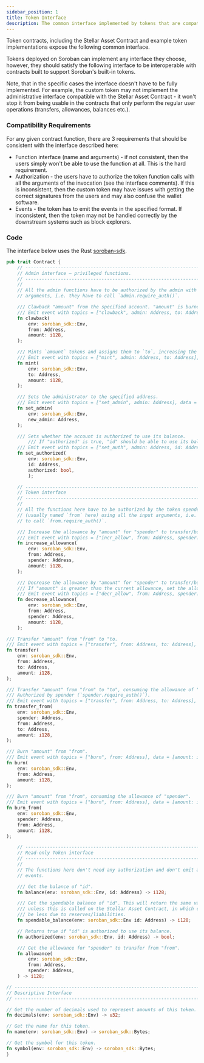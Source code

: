 ```yaml
---
sidebar_position: 1
title: Token Interface
description: The common interface implemented by tokens that are compatible with Soroban's built-in tokens.
---
```


Token contracts, including the Stellar Asset Contract and example token
implementations expose the following common interface.

Tokens deployed on Soroban can implement any interface they choose, however,
they should satisfy the following interface to be interoperable with contracts
built to support Soroban's built-in tokens.

Note, that in the specific cases the interface doesn't have to be fully
implemented. For example, the custom token may not implement the administrative
interface compatible with the Stellar Asset Contract - it won't stop it from
being usable in the contracts that only perform the regular user operations
(transfers, allowances, balances etc.).

### Compatibility Requirements

For any given contract function, there are 3 requirements that should be
consistent with the interface described here:

- Function interface (name and arguments) - if not consistent, then the users
simply won't be able to use the function at all. This is the hard requirement.
- Authorization - the users have to authorize the token function calls with all
the arguments of the invocation (see the interface comments). If this is
inconsistent, then the custom token may have issues with getting the correct
signatures from the users and may also confuse the wallet software.
- Events - the token has to emit the events in the specified format. If
inconsistent, then the token may not be handled correctly by the downstream
systems such as block explorers.

### Code

The interface below uses the Rust [soroban-sdk](https://soroban.stellar.org/docs/reference/sdks/rust).

```rust
pub trait Contract {
    // --------------------------------------------------------------------------------
    // Admin interface – privileged functions.
    // --------------------------------------------------------------------------------
    //
    // All the admin functions have to be authorized by the admin with all input
    // arguments, i.e. they have to call `admin.require_auth()`.

    /// Clawback "amount" from the specified account. "amount" is burned.
    /// Emit event with topics = ["clawback", admin: Address, to: Address], data = [amount: i128]
    fn clawback(
        env: soroban_sdk::Env,
        from: Address,
        amount: i128,
    );

    /// Mints `amount` tokens and assigns them to `to`, increasing the total supply.
    /// Emit event with topics = ["mint", admin: Address, to: Address], data = [amount: i128]
    fn mint(
        env: soroban_sdk::Env,
        to: Address,
        amount: i128,
    );

    /// Sets the administrator to the specified address.
    /// Emit event with topics = ["set_admin", admin: Address], data = [new_admin: Address]
    fn set_admin(
        env: soroban_sdk::Env,
        new_admin: Address,
    );

    /// Sets whether the account is authorized to use its balance.
        /// If "authorized" is true, "id" should be able to use its balance.
    /// Emit event with topics = ["set_auth", admin: Address, id: Address], data = [authorize: bool]
    fn set_authorized(
        env: soroban_sdk::Env,
        id: Address,
        authorized: bool,
        );

    // --------------------------------------------------------------------------------
    // Token interface
    // --------------------------------------------------------------------------------
    //
    // All the functions here have to be authorized by the token spender 
    // (usually named `from` here) using all the input arguments, i.e. they have
    // to call `from.require_auth()`.

    /// Increase the allowance by "amount" for "spender" to transfer/burn from "from".
    /// Emit event with topics = ["incr_allow", from: Address, spender: Address], data = [amount: i128]
    fn increase_allowance(
        env: soroban_sdk::Env,
        from: Address,
        spender: Address,
        amount: i128,
    );

    /// Decrease the allowance by "amount" for "spender" to transfer/burn from "from".
    /// If "amount" is greater than the current allowance, set the allowance to 0.
    /// Emit event with topics = ["decr_allow", from: Address, spender: Address], data = [amount: i128]
    fn decrease_allowance(
        env: soroban_sdk::Env,
        from: Address,
        spender: Address,
        amount: i128,
    );

/// Transfer "amount" from "from" to "to.
/// Emit event with topics = ["transfer", from: Address, to: Address], data = [amount: i128]
fn transfer(
    env: soroban_sdk::Env,
    from: Address,
    to: Address,
    amount: i128,
);

/// Transfer "amount" from "from" to "to", consuming the allowance of "spender".
/// Authorized by spender (`spender.require_auth()`).
/// Emit event with topics = ["transfer", from: Address, to: Address], data = [amount: i128]
fn transfer_from(
    env: soroban_sdk::Env,
    spender: Address,
    from: Address,
    to: Address,
    amount: i128,
);

/// Burn "amount" from "from".
/// Emit event with topics = ["burn", from: Address], data = [amount: i128]
fn burn(
    env: soroban_sdk::Env,
    from: Address,
    amount: i128,
);

/// Burn "amount" from "from", consuming the allowance of "spender".
/// Emit event with topics = ["burn", from: Address], data = [amount: i128]
fn burn_from(
    env: soroban_sdk::Env,
    spender: Address,
    from: Address,
    amount: i128,
);

    // --------------------------------------------------------------------------------
    // Read-only Token interface
    // --------------------------------------------------------------------------------
    // 
    // The functions here don't need any authorization and don't emit any
    // events.

    /// Get the balance of "id".
    fn balance(env: soroban_sdk::Env, id: Address) -> i128;

    /// Get the spendable balance of "id". This will return the same value as balance()
    /// unless this is called on the Stellar Asset Contract, in which case this can
    /// be less due to reserves/liabilities.
    fn spendable_balance(env: soroban_sdk::Env id: Address) -> i128;

    // Returns true if "id" is authorized to use its balance.
    fn authorized(env: soroban_sdk::Env, id: Address) -> bool;

    /// Get the allowance for "spender" to transfer from "from".
    fn allowance(
        env: soroban_sdk::Env,
        from: Address,
        spender: Address,
    ) -> i128;

// --------------------------------------------------------------------------------
// Descriptive Interface
// --------------------------------------------------------------------------------

// Get the number of decimals used to represent amounts of this token.
fn decimals(env: soroban_sdk::Env) -> u32;

// Get the name for this token.
fn name(env: soroban_sdk::Env) -> soroban_sdk::Bytes;

// Get the symbol for this token.
fn symbol(env: soroban_sdk::Env) -> soroban_sdk::Bytes;
}
```